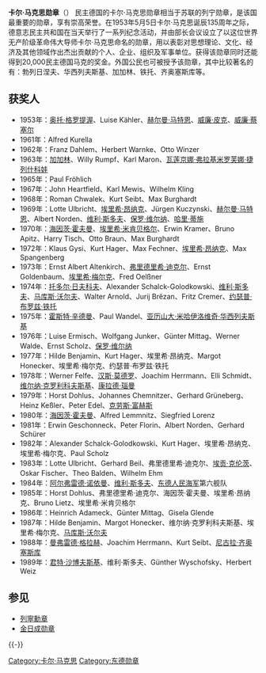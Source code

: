 {{copyedit|time=2019-02-03T04:12:34+00:00}}
{{unreferenced|time=2019-02-03T04:12:34+00:00}}
{{Infobox order
|title           = 卡尔·马克思勋章
|native_name = Karl-Marx-Orden
|image           = [[File:Oder-KM.jpg|200px]]
|color = #A80000
|caption         = 
|awarded_by      = {{DDR}}[[东德部长委员会|部长委员会]]
|type            = 单级别[[勳章|勳章]]
|motto           = 
|day             =
|eligibility     = 个人、企业、组织及军事单位
|for             = 在思想理论、文化、经济及其他领域的杰出贡献
|status          = 
|former_grades   =
|date            = 
|first_induction = 1953年
|last_induction  = 1989年
|total           =
|recipients      =
|individual      =
|higher          = 无
|lower           = 
|image2          = [[Image:GDR_Marks-order_bar.png|85px]]
|caption2        = 略章
}}
'''卡尔·马克思勋章'''（{{lang-de|Karl-Marx-Orden}}）
民主德国的卡尔·马克思勋章相当于苏联的列宁勋章，是该国最重要的勋章，享有崇高荣誉。在1953年5月5日卡尔·马克思诞辰135周年之际，德意志民主共和国在当天举行了一系列纪念活动，并由部长会议设立了以这位世界无产阶级革命伟大导师卡尔·马克思命名的勋章，用以表彰对思想理论、文化、经济及其他领域作出杰出贡献的个人、企业、组织及军事单位。获得该勋章同时还能得到20,000民主德国马克的奖金。外国公民也可被授予该勋章，其中比较著名的有：勃列日涅夫、华西列夫斯基、加加林、铁托、齐奥塞斯库等。

==获奖人==
*1953年：[[奥托·格罗提渥|奥托·格罗提渥]]、Luise Kähler、[[赫尔曼·马特恩|赫尔曼·马特恩]]、[[威廉·皮克|威廉·皮克]]、[[威廉·蔡塞尔|威廉·蔡塞尔]]
*1961年：Alfred Kurella
*1962年：Franz Dahlem、Herbert Warnke、Otto Winzer
*1963年：[[加加林|加加林]]、Willy Rumpf、Karl Maron、[[瓦莲京娜·弗拉基米罗芙娜·捷列什科娃|瓦莲京娜·弗拉基米罗芙娜·捷列什科娃]]
*1965年：Paul Fröhlich
*1967年：John Heartfield、Karl Mewis、Wilhelm Kling
*1968年：Roman Chwalek、Kurt Seibt、Max Burghardt
*1969年：Lotte Ulbricht、[[埃里希·昂纳克|埃里希·昂纳克]]、Jürgen Kuczynski、[[赫尔曼·马特恩|赫尔曼·马特恩]]、Albert Norden、[[维利·斯多夫|维利·斯多夫]]、[[保罗·维尔纳|保罗·维尔纳]]、[[哈里·蒂施|哈里·蒂施]]
*1970年：[[海因茨·霍夫曼|海因茨·霍夫曼]]、[[埃里希·米肯贝格尔|埃里希·米肯贝格尔]]、Erwin Kramer、Bruno Apitz、Harry Tisch、Otto Braun、Max Burghardt
*1972年：Klaus Gysi、Kurt Hager、Max Fechner、[[埃里希·昂纳克|埃里希·昂纳克]]、Max Spangenberg
*1973年：Ernst Albert Altenkirch、[[弗里德里希·迪克尔|弗里德里希·迪克尔]]、Ernst Goldenbaum、[[埃里希·梅尔克|埃里希·梅尔克]]、Fred Oelßner
*1974年：[[托多尔·日夫科夫|托多尔·日夫科夫]]、Alexander Schalck-Golodkowski、[[维利·斯多夫|维利·斯多夫]]、[[马库斯·沃尔夫|马库斯·沃尔夫]]、Walter Arnold、Jurij Brězan、Fritz Cremer、[[约瑟普·布罗兹·铁托|约瑟普·布罗兹·铁托]]
*1975年：[[霍斯特·辛德曼|霍斯特·辛德曼]]、Paul Wandel、[[亚历山大·米哈伊洛维奇·华西列夫斯基|亚历山大·米哈伊洛维奇·华西列夫斯基]]
*1976年：Luise Ermisch、Wolfgang Junker、Günter Mittag、Werner Walde、Ernst Scholz、[[保罗·维尔纳|保罗·维尔纳]]
*1977年：Hilde Benjamin、Kurt Hager、埃里希·昂纳克、Margot Honecker、埃里希·梅尔克、约瑟普·布罗兹·铁托
*1978年：Werner Felfe、[[汉斯·莫德罗|汉斯·莫德罗]]、Joachim Herrmann、Elli Schmidt、[[维尔纳·克罗利科夫斯基|维尔纳·克罗利科夫斯基]]、[[康拉德·瑙曼|康拉德·瑙曼]]
*1979年：Horst Dohlus、Johannes Chemnitzer、Gerhard Grüneberg、Heinz Keßler、Peter Edel、[[克劳斯·富赫斯|克劳斯·富赫斯]]
*1980年：[[海因茨·霍夫曼|海因茨·霍夫曼]]、Alfred Lemmnitz、Siegfried Lorenz
*1981年：Erwin Geschonneck、Peter Florin、Albert Norden、Gerhard Schürer
*1982年：Alexander Schalck-Golodkowski、Kurt Hager、埃里希·昂纳克、埃里希·梅尔克、Paul Scholz
*1983年：Lotte Ulbricht、Gerhard Beil、弗里德里希·迪克尔、[[埃贡·克伦茨|埃贡·克伦茨]]、Oskar Fischer、Theo Balden、Wilhelm Ehm
*1984年：[[阿尔弗雷德·诺依曼|阿尔弗雷德·诺依曼]]、[[维利·斯多夫|维利·斯多夫]]、[[东德人民海军|东德人民海军]]第六舰队
*1985年：Horst Dohlus、弗里德里希·迪克尔、海因茨·霍夫曼、埃里希·昂纳克、Bruno Lietz、埃里希·米肯贝格尔
*1986年：Heinrich Adameck、Günter Mittag、Gisela Glende
*1987年：Hilde Benjamin、Margot Honecker、维尔纳·克罗利科夫斯基、埃里希·梅尔克、[[马库斯·沃尔夫|马库斯·沃尔夫]]
*1988年：[[曼弗雷德·格拉赫|曼弗雷德·格拉赫]]、Joachim Herrmann、Kurt Seibt、[[尼古拉·齐奥塞斯库|尼古拉·齐奥塞斯库]]
*1989年：[[君特·沙博夫斯基|君特·沙博夫斯基]]、维利·斯多夫、Günther Wyschofsky、Herbert Weiz

==参见==
*[[列寧勳章|列寧勳章]]
*[[金日成勋章|金日成勋章]]
{{-}}
{{东德勋奖与头衔}}
[[Category:卡尔·马克思|Category:卡尔·马克思]]
[[Category:东德勋章|Category:东德勋章]]